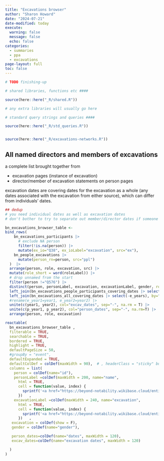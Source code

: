 ```yaml
---
title: "Excavations browser"
author: "Sharon Howard"
date: "2024-07-21"
date-modified: today
execute: 
  warning: false
  message: false
  echo: false 
categories: 
  - summaries
  - ppa
  - excavations
page-layout: full
toc: false
---
```


```r
# TODO finishing-up 
```


```r
# shared libraries, functions etc ####

source(here::here("_R/shared.R"))

# any extra libraries will usually go here 

# standard query strings and queries ####

source(here::here("_R/std_queries.R"))


source(here::here("_R/excavations-networks.R"))

```
## All named directors and members of excavations 

a complete list brought together from

- excavation pages (instance of excavation)
- director/member of excavation statements on person pages

excavation dates are covering dates for the excavation as a whole (any dates associated with the excavation from either source), which can differ from individuals' dates. 


```r


## dedup 
# you need individual dates as well as excavation dates
# don't bother to try to separate out member/director dates if someone has both roles

bn_excavations_browser_table <-
bind_rows(
    bn_excavations_participants |>
      # exclude NA person
      filter(!is.na(person)) |>
      mutate(ex_io="Q38", ex_ioLabel="excavation", src="ex"),
    bn_people_excavations |>
      mutate(person_rn=person, src="ppl")
  )  |>
  arrange(person, role, excavation, src) |>
  mutate(role_short = word(roleLabel)) |>
  # drop unnamed from the start
  filter(person !="Q576") |>  
  distinct(person, personLabel, excavation, excavationLabel, gender, role=role_short) |>  
  left_join(bn_excavations_people_participants_covering_dates |> select(person, excavation, p_year1, p_year2), by=c("person", "excavation")) |>
  left_join(bn_excavations_all_covering_dates |> select(-e_years), by="excavation")  |>
  #rename(e_year1=year1, e_year2=year2) |>
  unite(c(year1, year2), col="excav_dates", sep="-", na.rm = T) |>
  unite(c(p_year1, p_year2), col="person_dates", sep="-", na.rm=T) |>
  arrange(person, role, excavation) 

```



```r

reactable(
  bn_excavations_browser_table ,
  filterable = TRUE,
  searchable = TRUE,
  bordered = TRUE,
  highlight = TRUE,
  defaultPageSize = 50,
  #groupBy = "event",
  defaultExpanded = TRUE,
  defaultColDef = colDef(maxWidth = 90),  # , headerClass = "sticky" but i think it has to be fixed height to use this
  columns = list(
    person = colDef(name="id"),
    personLabel =colDef(maxWidth = 200, name="name",
      html = TRUE,
      cell = function(value, index) {
        sprintf('<a href="https://beyond-notability.wikibase.cloud/entity/%s" target="_blank">%s</a>', bn_excavations_browser_table$person[index], value)
      })   ,
    excavationLabel =colDef(maxWidth = 240, name="excavation",
      html = TRUE,
      cell = function(value, index) {
        sprintf('<a href="https://beyond-notability.wikibase.cloud/entity/%s" target="_blank">%s</a>', bn_excavations_browser_table$excavation[index], value)
      })   ,
   excavation = colDef(show = F),
   gender = colDef(name="gender"),

   person_dates=colDef(name="dates", maxWidth = 120),
   excav_dates=colDef(name="excavation dates", maxWidth = 120)

  )
)
```

